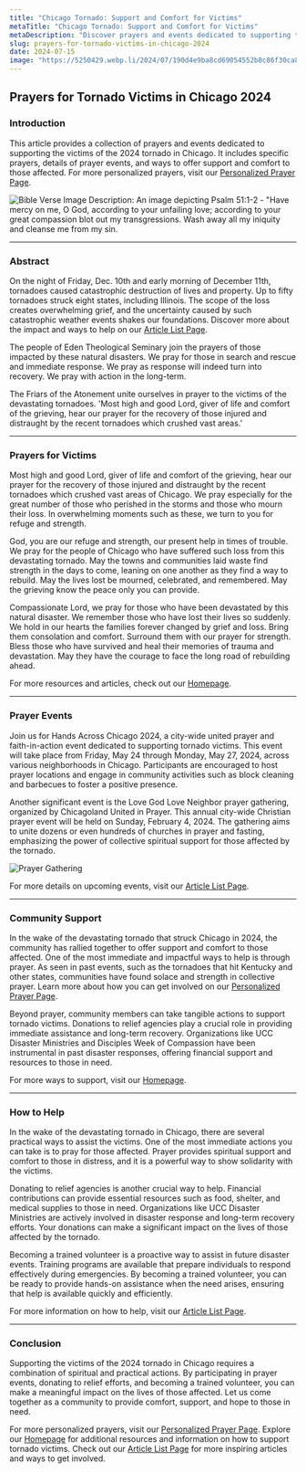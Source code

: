 ```yaml
---
title: "Chicago Tornado: Support and Comfort for Victims"
metaTitle: "Chicago Tornado: Support and Comfort for Victims"
metaDescription: "Discover prayers and events dedicated to supporting the victims of the 2024 tornado in Chicago. Learn how to offer spiritual and practical support."
slug: prayers-for-tornado-victims-in-chicago-2024
date: 2024-07-15
image: "https://5250429.webp.li/2024/07/190d4e9ba8cd69054552b8c86f30ca8a.png"
---
```


## Prayers for Tornado Victims in Chicago 2024

### Introduction

This article provides a collection of prayers and events dedicated to supporting the victims of the 2024 tornado in Chicago. It includes specific prayers, details of prayer events, and ways to offer support and comfort to those affected. For more personalized prayers, visit our [Personalized Prayer Page](/prayer).

![Bible Verse Image Description: An image depicting Psalm 51:1-2 - "Have mercy on me, O God, according to your unfailing love; according to your great compassion blot out my transgressions. Wash away all my iniquity and cleanse me from my sin.](https://5250429.webp.li/2024/07/ebc52cb07664ad7048a35e290e637ce4.png)

---

### Abstract

On the night of Friday, Dec. 10th and early morning of December 11th, tornadoes caused catastrophic destruction of lives and property. Up to fifty tornadoes struck eight states, including Illinois. The scope of the loss creates overwhelming grief, and the uncertainty caused by such catastrophic weather events shakes our foundations. Discover more about the impact and ways to help on our [Article List Page](/post).

The people of Eden Theological Seminary join the prayers of those impacted by these natural disasters. We pray for those in search and rescue and immediate response. We pray as response will indeed turn into recovery. We pray with action in the long-term.

The Friars of the Atonement unite ourselves in prayer to the victims of the devastating tornadoes. 'Most high and good Lord, giver of life and comfort of the grieving, hear our prayer for the recovery of those injured and distraught by the recent tornadoes which crushed vast areas.'

---

### Prayers for Victims

Most high and good Lord, giver of life and comfort of the grieving, hear our prayer for the recovery of those injured and distraught by the recent tornadoes which crushed vast areas of Chicago. We pray especially for the great number of those who perished in the storms and those who mourn their loss. In overwhelming moments such as these, we turn to you for refuge and strength.

God, you are our refuge and strength, our present help in times of trouble. We pray for the people of Chicago who have suffered such loss from this devastating tornado. May the towns and communities laid waste find strength in the days to come, leaning on one another as they find a way to rebuild. May the lives lost be mourned, celebrated, and remembered. May the grieving know the peace only you can provide.

Compassionate Lord, we pray for those who have been devastated by this natural disaster. We remember those who have lost their lives so suddenly. We hold in our hearts the families forever changed by grief and loss. Bring them consolation and comfort. Surround them with our prayer for strength. Bless those who have survived and heal their memories of trauma and devastation. May they have the courage to face the long road of rebuilding ahead.

For more resources and articles, check out our [Homepage](/).

---

### Prayer Events

Join us for Hands Across Chicago 2024, a city-wide united prayer and faith-in-action event dedicated to supporting tornado victims. This event will take place from Friday, May 24 through Monday, May 27, 2024, across various neighborhoods in Chicago. Participants are encouraged to host prayer locations and engage in community activities such as block cleaning and barbecues to foster a positive presence.

Another significant event is the Love God Love Neighbor prayer gathering, organized by Chicagoland United in Prayer. This annual city-wide Christian prayer event will be held on Sunday, February 4, 2024. The gathering aims to unite dozens or even hundreds of churches in prayer and fasting, emphasizing the power of collective spiritual support for those affected by the tornado.

![Prayer Gathering](https://5250429.webp.li/2024/07/5b7f5ea239b29d10371d1db1b20628c1.png)

For more details on upcoming events, visit our [Article List Page](/post).

---

### Community Support

In the wake of the devastating tornado that struck Chicago in 2024, the community has rallied together to offer support and comfort to those affected. One of the most immediate and impactful ways to help is through prayer. As seen in past events, such as the tornadoes that hit Kentucky and other states, communities have found solace and strength in collective prayer. Learn more about how you can get involved on our [Personalized Prayer Page](/prayer).

Beyond prayer, community members can take tangible actions to support tornado victims. Donations to relief agencies play a crucial role in providing immediate assistance and long-term recovery. Organizations like UCC Disaster Ministries and Disciples Week of Compassion have been instrumental in past disaster responses, offering financial support and resources to those in need.

For more ways to support, visit our [Homepage](/).

---

### How to Help

In the wake of the devastating tornado in Chicago, there are several practical ways to assist the victims. One of the most immediate actions you can take is to pray for those affected. Prayer provides spiritual support and comfort to those in distress, and it is a powerful way to show solidarity with the victims.

Donating to relief agencies is another crucial way to help. Financial contributions can provide essential resources such as food, shelter, and medical supplies to those in need. Organizations like UCC Disaster Ministries are actively involved in disaster response and long-term recovery efforts. Your donations can make a significant impact on the lives of those affected by the tornado.

Becoming a trained volunteer is a proactive way to assist in future disaster events. Training programs are available that prepare individuals to respond effectively during emergencies. By becoming a trained volunteer, you can be ready to provide hands-on assistance when the need arises, ensuring that help is available quickly and efficiently.

For more information on how to help, visit our [Article List Page](/post).

---

### Conclusion

Supporting the victims of the 2024 tornado in Chicago requires a combination of spiritual and practical actions. By participating in prayer events, donating to relief efforts, and becoming a trained volunteer, you can make a meaningful impact on the lives of those affected. Let us come together as a community to provide comfort, support, and hope to those in need.

For more personalized prayers, visit our [Personalized Prayer Page](/prayer). Explore our [Homepage](/) for additional resources and information on how to support tornado victims. Check out our [Article List Page](/post) for more inspiring articles and ways to get involved.
